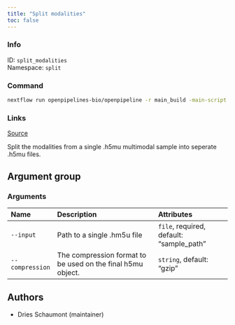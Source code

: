 ```yaml
---
title: "Split modalities"
toc: false
---
```


::: {.column-margin}

### Info

ID: `split_modalities`  
Namespace: `split`

### Command

```bash
nextflow run openpipelines-bio/openpipeline -r main_build -main-script target/nextflow/split/split_modalities/main.nf --help
```

### Links
[Source](https://github.com/openpipelines-bio/openpipeline/blob/main/src/split/split_modalities){.btn-action .btn-sm .btn-info .btn role="button"}

:::

Split the modalities from a single .h5mu multimodal sample into seperate .h5mu files. 


## Argument group

### Arguments

|Name            |Description                                                 |Attributes                               |
|:---------------|:-----------------------------------------------------------|:----------------------------------------|
|`--input`       |Path to a single .hm5u file                                 |`file`, required, default: "sample_path" |
|`--compression` |The compression format to be used on the final h5mu object. |`string`, default: "gzip"                |

## Authors

  * Dries Schaumont (maintainer)
